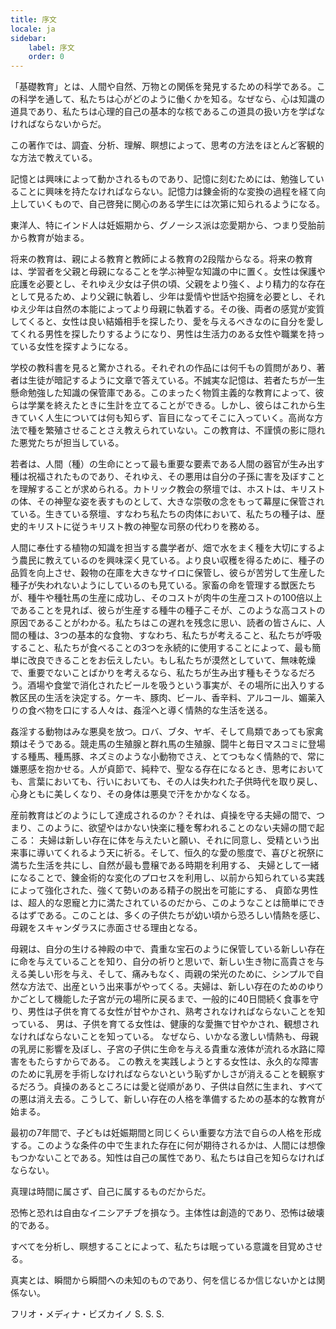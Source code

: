 ```yaml
---
title: 序文
locale: ja
sidebar:
    label: 序文
    order: 0
---
```

「基礎教育」とは、人間や自然、万物との関係を発見するための科学である。この科学を通して、私たちは心がどのように働くかを知る。なぜなら、心は知識の道具であり、私たちは心理的自己の基本的な核であるこの道具の扱い方を学ばなければならないからだ。

この著作では、調査、分析、理解、瞑想によって、思考の方法をほとんど客観的な方法で教えている。

記憶とは興味によって動かされるものであり、記憶に刻むためには、勉強していることに興味を持たなければならない。記憶力は錬金術的な変換の過程を経て向上していくもので、自己啓発に関心のある学生には次第に知られるようになる。

東洋人、特にインド人は妊娠期から、グノーシス派は恋愛期から、つまり受胎前から教育が始まる。

将来の教育は、親による教育と教師による教育の2段階からなる。将来の教育は、学習者を父親と母親になることを学ぶ神聖な知識の中に置く。女性は保護や庇護を必要とし、それゆえ少女は子供の頃、父親をより強く、より精力的な存在として見るため、より父親に執着し、少年は愛情や世話や抱擁を必要とし、それゆえ少年は自然の本能によってより母親に執着する。その後、両者の感覚が変質してくると、女性は良い結婚相手を探したり、愛を与えるべきなのに自分を愛してくれる男性を探したりするようになり、男性は生活力のある女性や職業を持っている女性を探すようになる。

学校の教科書を見ると驚かされる。それぞれの作品には何千もの質問があり、著者は生徒が暗記するように文章で答えている。不誠実な記憶は、若者たちが一生懸命勉強した知識の保管庫である。このまったく物質主義的な教育によって、彼らは学業を終えたときに生計を立てることができる。しかし、彼らはこれから生きていく人生については何も知らず、盲目になってそこに入っていく。高尚な方法で種を繁殖させることさえ教えられていない。この教育は、不謹慎の影に隠れた悪党たちが担当している。

若者は、人間（種）の生命にとって最も重要な要素である人間の器官が生み出す種は祝福されたものであり、それゆえ、その悪用は自分の子孫に害を及ぼすことを理解することが求められる。カトリック教会の祭壇では、ホストは、キリストの体、その神聖な姿を表すものとして、大きな崇敬の念をもって幕屋に保管されている。生きている祭壇、すなわち私たちの肉体において、私たちの種子は、歴史的キリストに従うキリスト教の神聖な司祭の代わりを務める。

人間に奉仕する植物の知識を担当する農学者が、畑で水をまく種を大切にするよう農民に教えているのを興味深く見ている。より良い収穫を得るために、種子の品質を向上させ、穀物の在庫を大きなサイロに保管し、彼らが苦労して生産した種子が失われないようにしているのも見ている。家畜の命を管理する獣医たちが、種牛や種牡馬の生産に成功し、そのコストが肉牛の生産コストの100倍以上であることを見れば、彼らが生産する種牛の種子こそが、このような高コストの原因であることがわかる。私たちはこの遅れを残念に思い、読者の皆さんに、人間の種は、3つの基本的な食物、すなわち、私たちが考えること、私たちが呼吸すること、私たちが食べることの3つを永続的に使用することによって、最も簡単に改良できることをお伝えしたい。もし私たちが漠然としていて、無味乾燥で、重要でないことばかりを考えるなら、私たちが生み出す種もそうなるだろう。酒場や食堂で消化されたビールを吸うという事実が、その場所に出入りする教区民の生活を決定する。ケーキ、豚肉、ビール、香辛料、アルコール、媚薬入りの食べ物を口にする人々は、姦淫へと導く情熱的な生活を送る。

姦淫する動物はみな悪臭を放つ。ロバ、ブタ、ヤギ、そして鳥類であっても家禽類はそうである。競走馬の生殖腺と群れ馬の生殖腺、闘牛と毎日マスコミに登場する種馬、種馬豚、ネズミのような小動物でさえ、とてつもなく情熱的で、常に嫌悪感を抱かせる。人が貞節で、純粋で、聖なる存在になるとき、思考においても、言葉においても、行いにおいても、その人は失われた子供時代を取り戻し、心身ともに美しくなり、その身体は悪臭で汗をかかなくなる。

産前教育はどのようにして達成されるのか？それは、貞操を守る夫婦の間で、つまり、このように、欲望やはかない快楽に種を奪われることのない夫婦の間で起こる： 夫婦は新しい存在に体を与えたいと願い、それに同意し、受精という出来事に導いてくれるよう天に祈る。そして、恒久的な愛の態度で、喜びと祝祭に満ちた生活を共にし、自然が最も豊穣である時期を利用する、 夫婦として一緒になることで、錬金術的な変化のプロセスを利用し、以前から知られている実践によって強化された、強くて勢いのある精子の脱出を可能にする、 貞節な男性は、超人的な恩寵と力に満たされているのだから、このようなことは簡単にできるはずである。このことは、多くの子供たちが幼い頃から恐ろしい情熱を感じ、母親をスキャンダラスに赤面させる理由となる。

母親は、自分の生ける神殿の中で、貴重な宝石のように保管している新しい存在に命を与えていることを知り、自分の祈りと思いで、新しい生き物に高貴さを与える美しい形を与え、そして、痛みもなく、両親の栄光のために、シンプルで自然な方法で、出産という出来事がやってくる。夫婦は、新しい存在のためのゆりかごとして機能した子宮が元の場所に戻るまで、一般的に40日間続く食事を守り、男性は子供を育てる女性が甘やかされ、熟考されなければならないことを知っている、 男は、子供を育てる女性は、健康的な愛撫で甘やかされ、観想されなければならないことを知っている。 なぜなら、いかなる激しい情熱も、母親の乳房に影響を及ぼし、子宮の子供に生命を与える貴重な液体が流れる水路に障害をもたらすからである。 この教えを実践しようとする女性は、永久的な障害のために乳房を手術しなければならないという恥ずかしさが消えることを観察するだろう。貞操のあるところには愛と従順があり、子供は自然に生まれ、すべての悪は消え去る。こうして、新しい存在の人格を準備するための基本的な教育が始まる。

最初の7年間で、子どもは妊娠期間と同じくらい重要な方法で自らの人格を形成する。このような条件の中で生まれた存在に何が期待されるかは、人間には想像もつかないことである。知性は自己の属性であり、私たちは自己を知らなければならない。

真理は時間に属さず、自己に属するものだからだ。

恐怖と恐れは自由なイニシアチブを損なう。主体性は創造的であり、恐怖は破壊的である。

すべてを分析し、瞑想することによって、私たちは眠っている意識を目覚めさせる。

真実とは、瞬間から瞬間への未知のものであり、何を信じるか信じないかとは関係ない。

フリオ・メディナ・ビズカイノ
S. S. S.
